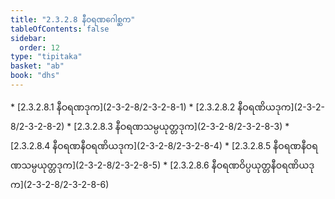 ```yaml
---
title: "2.3.2.8 နီဝရဏဂေါစ္ဆက"
tableOfContents: false
sidebar:
  order: 12
type: "tipitaka"
basket: "ab"
book: "dhs"
---
```



<DynamicBreadcrumb />



<TableOfContents book="dhs" section="2.3.2.8">
* [2.3.2.8.1 နီဝရဏဒုက](2-3-2-8/2-3-2-8-1)
* [2.3.2.8.2 နီဝရဏိယဒုက](2-3-2-8/2-3-2-8-2)
* [2.3.2.8.3 နီဝရဏသမ္ပယုတ္တဒုက](2-3-2-8/2-3-2-8-3)
* [2.3.2.8.4 နီဝရဏနီဝရဏိယဒုက](2-3-2-8/2-3-2-8-4)
* [2.3.2.8.5 နီဝရဏနီဝရဏသမ္ပယုတ္တဒုက](2-3-2-8/2-3-2-8-5)
* [2.3.2.8.6 နီဝရဏဝိပ္ပယုတ္တနီဝရဏိယဒုက](2-3-2-8/2-3-2-8-6)
</TableOfContents>
